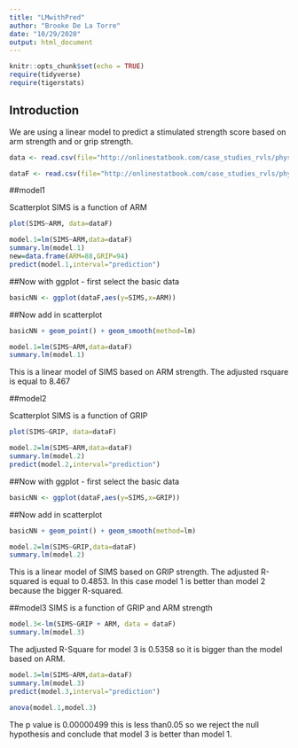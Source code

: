 ```yaml
---
title: "LMwithPred"
author: "Brooke De La Torre"
date: "10/29/2020"
output: html_document
---
```


```r
knitr::opts_chunk$set(echo = TRUE)
require(tidyverse)
require(tigerstats)
```

## Introduction
We are using a linear model to predict a stimulated strength score based on arm strength and or grip strength. 

```r
data <- read.csv(file="http://onlinestatbook.com/case_studies_rvls/physical_strength/data.txt",sep="",header=TRUE)    
```
```r
dataF <- read.csv(file="http://onlinestatbook.com/case_studies_rvls/physical_strength/data.txt",sep="",header=TRUE)    
```

##model1

Scatterplot SIMS is a function of ARM
```r
plot(SIMS~ARM, data=dataF)
```
```r
model.1=lm(SIMS~ARM,data=dataF)
summary.lm(model.1)
new=data.frame(ARM=88,GRIP=94)
predict(model.1,interval="prediction")
```

##Now with ggplot - first select the basic data

```r
basicNN <- ggplot(dataF,aes(y=SIMS,x=ARM))
```

##Now add in scatterplot

```r
basicNN + geom_point() + geom_smooth(method=lm)
```

```r
model.1=lm(SIMS~ARM,data=dataF)
summary.lm(model.1)
```
This is a linear model of SIMS based on ARM strength. The adjusted rsquare is equal to 8.467

##model2

Scatterplot SIMS is a function of GRIP
```r
plot(SIMS~GRIP, data=dataF)
```
```r
model.2=lm(SIMS~ARM,data=dataF)
summary.lm(model.2)
predict(model.2,interval="prediction")
```
##Now with ggplot - first select the basic data

```r
basicNN <- ggplot(dataF,aes(y=SIMS,x=GRIP))
```

##Now add in scatterplot

```r
basicNN + geom_point() + geom_smooth(method=lm)
```

```r
model.2=lm(SIMS~GRIP,data=dataF)
summary.lm(model.2)
```

This is a linear model of SIMS based on GRIP strength. The adjusted R-squared is equal to 0.4853. In this case model 1 is better than model 2 because the bigger R-squared. 

##model3
SIMS is a function of GRIP and ARM strength
```r
model.3<-lm(SIMS~GRIP + ARM, data = dataF)
summary.lm(model.3)
```
The adjusted R-Square for model 3 is 0.5358 so it is bigger than the model based on ARM.

```r
model.3=lm(SIMS~ARM,data=dataF)
summary.lm(model.3)
predict(model.3,interval="prediction")
```
```r
anova(model.1,model.3)
```
The p value is 0.00000499 this is less than0.05 so we reject the null hypothesis and conclude that model 3 is better than model 1. 
